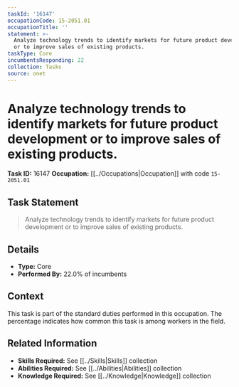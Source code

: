 ```yaml
---
taskId: '16147'
occupationCode: 15-2051.01
occupationTitle: ''
statement: >-
  Analyze technology trends to identify markets for future product development
  or to improve sales of existing products.
taskType: Core
incumbentsResponding: 22
collection: Tasks
source: onet
---
```

# Analyze technology trends to identify markets for future product development or to improve sales of existing products.

**Task ID:** 16147
**Occupation:** [[../Occupations|Occupation]] with code `15-2051.01`

## Task Statement

> Analyze technology trends to identify markets for future product development or to improve sales of existing products.

## Details

- **Type:** Core
- **Performed By:** 22.0% of incumbents

## Context

This task is part of the standard duties performed in this occupation. The percentage indicates how common this task is among workers in the field.

## Related Information

- **Skills Required:** See [[../Skills|Skills]] collection
- **Abilities Required:** See [[../Abilities|Abilities]] collection
- **Knowledge Required:** See [[../Knowledge|Knowledge]] collection
